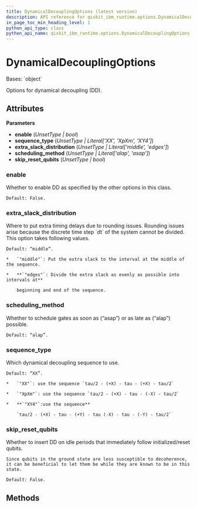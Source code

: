 ```yaml
---
title: DynamicalDecouplingOptions (latest version)
description: API reference for qiskit_ibm_runtime.options.DynamicalDecouplingOptions in the latest version of qiskit-ibm-runtime
in_page_toc_min_heading_level: 1
python_api_type: class
python_api_name: qiskit_ibm_runtime.options.DynamicalDecouplingOptions
---
```


# DynamicalDecouplingOptions

<Class id="qiskit_ibm_runtime.options.DynamicalDecouplingOptions" isDedicatedPage={true} github="https://github.com/Qiskit/qiskit-ibm-runtime/tree/stable/0.33/qiskit_ibm_runtime/options/dynamical_decoupling_options.py#L20-L63" signature="DynamicalDecouplingOptions(*args, **kwargs)" modifiers="class">
  Bases: `object`

  Options for dynamical decoupling (DD).

  ## Attributes

  **Parameters**

  *   **enable** (*UnsetType | bool*)
  *   **sequence\_type** (*UnsetType | Literal\['XX', 'XpXm', 'XY4']*)
  *   **extra\_slack\_distribution** (*UnsetType | Literal\['middle', 'edges']*)
  *   **scheduling\_method** (*UnsetType | Literal\['alap', 'asap']*)
  *   **skip\_reset\_qubits** (*UnsetType | bool*)

  ### enable

  <Attribute id="qiskit_ibm_runtime.options.DynamicalDecouplingOptions.enable" attributeTypeHint="UnsetType | bool" attributeValue="Unset">
    Whether to enable DD as specified by the other options in this class.

    Default: False.
  </Attribute>

  ### extra\_slack\_distribution

  <Attribute id="qiskit_ibm_runtime.options.DynamicalDecouplingOptions.extra_slack_distribution" attributeTypeHint="UnsetType | Literal['middle', 'edges']" attributeValue="Unset">
    Where to put extra timing delays due to rounding issues. Rounding issues arise because the discrete time step `dt` of the system cannot be divided. This option takes following values.

    Default: “middle”.

    *   `"middle"`: Put the extra slack to the interval at the middle of the sequence.

    *   **`"edges"`: Divide the extra slack as evenly as possible into intervals at**

        beginning and end of the sequence.
  </Attribute>

  ### scheduling\_method

  <Attribute id="qiskit_ibm_runtime.options.DynamicalDecouplingOptions.scheduling_method" attributeTypeHint="UnsetType | Literal['alap', 'asap']" attributeValue="Unset">
    Whether to schedule gates as soon as (“asap”) or as late as (“alap”) possible.

    Default: “alap”.
  </Attribute>

  ### sequence\_type

  <Attribute id="qiskit_ibm_runtime.options.DynamicalDecouplingOptions.sequence_type" attributeTypeHint="UnsetType | Literal['XX', 'XpXm', 'XY4']" attributeValue="Unset">
    Which dynamical decoupling sequence to use.

    Default: “XX”.

    *   `"XX"`: use the sequence `tau/2 - (+X) - tau - (+X) - tau/2`

    *   `"XpXm"`: use the sequence `tau/2 - (+X) - tau - (-X) - tau/2`

    *   **`"XY4"`:use the sequence**

        `tau/2 - (+X) - tau - (+Y) - tau (-X) - tau - (-Y) - tau/2`
  </Attribute>

  ### skip\_reset\_qubits

  <Attribute id="qiskit_ibm_runtime.options.DynamicalDecouplingOptions.skip_reset_qubits" attributeTypeHint="UnsetType | bool" attributeValue="Unset">
    Whether to insert DD on idle periods that immediately follow initialized/reset qubits.

    Since qubits in the ground state are less susceptible to decoherence, it can be beneficial to let them be while they are known to be in this state.

    Default: False.
  </Attribute>

  ## Methods
</Class>

